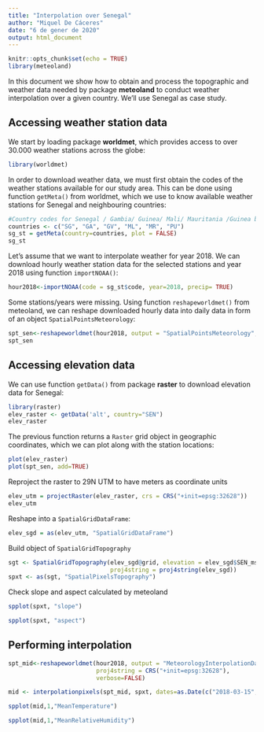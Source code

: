 ```yaml
---
title: "Interpolation over Senegal"
author: "Miquel De Cáceres"
date: "6 de gener de 2020"
output: html_document
---
```


```r
knitr::opts_chunk$set(echo = TRUE)
library(meteoland)
```

In this document we show how to obtain and process the topographic and weather data needed by package **meteoland** to conduct weather interpolation over a given country. We'll use Senegal as case study.

## Accessing weather station data

We start by loading package **worldmet**, which provides access to over 30.000 weather stations across the globe:
```r
library(worldmet)
```
In order to download weather data, we must first obtain the codes of the weather stations available for our study area. This can be done using function `getMeta()` from worldmet, which we use to know available weather stations for Senegal and neighbouring countries:
```r
#Country codes for Senegal / Gambia/ Guinea/ Mali/ Mauritania /Guinea bissau
countries <- c("SG", "GA", "GV", "ML", "MR", "PU")
sg_st = getMeta(country=countries, plot = FALSE) 
sg_st
```
Let's assume that we want to interpolate weather for year 2018. We can download hourly weather station data for the selected stations and year 2018 using function `importNOAA()`:
```r
hour2018<-importNOAA(code = sg_st$code, year=2018, precip= TRUE)
```
Some stations/years were missing. Using function `reshapeworldmet()` from meteoland, we can reshape downloaded hourly data into daily data in form of an object `SpatialPointsMeteorology`:
```r
spt_sen<-reshapeworldmet(hour2018, output = "SpatialPointsMeteorology", verbose=FALSE)
spt_sen
```


## Accessing elevation data

We can use function `getData()` from package **raster** to download elevation data for Senegal:
```r
library(raster)
elev_raster <- getData('alt', country="SEN")
elev_raster
```
The previous function returns a `Raster` grid object in geographic coordinates, which we can plot along with the station locations:
```r
plot(elev_raster)
plot(spt_sen, add=TRUE)
```

Reproject the raster to 29N UTM to have meters as coordinate units
```r
elev_utm = projectRaster(elev_raster, crs = CRS("+init=epsg:32628"))
elev_utm
```
Reshape into a `SpatialGridDataFrame`:
```r
elev_sgd = as(elev_utm, "SpatialGridDataFrame")
```

Build object of `SpatialGridTopography`
```r
sgt <- SpatialGridTopography(elev_sgd@grid, elevation = elev_sgd$SEN_msk_alt, 
                             proj4string = proj4string(elev_sgd))
spxt <- as(sgt, "SpatialPixelsTopography")
```

Check slope and aspect calculated by meteoland
```r
spplot(spxt, "slope")
```

```r
spplot(spxt, "aspect")
```

## Performing interpolation

```r
spt_mid<-reshapeworldmet(hour2018, output = "MeteorologyInterpolationData", 
                         proj4string = CRS("+init=epsg:32628"),
                         verbose=FALSE)
```

```r
mid <- interpolationpixels(spt_mid, spxt, dates=as.Date(c("2018-03-15", "2018-07-30")))
```

```r
spplot(mid,1,"MeanTemperature")
```

```r
spplot(mid,1,"MeanRelativeHumidity")
```

